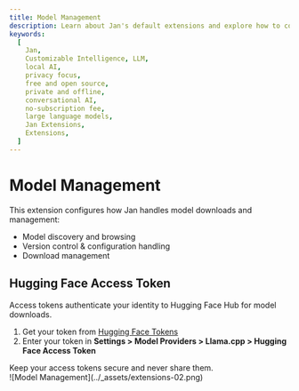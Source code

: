 ```yaml
---
title: Model Management
description: Learn about Jan's default extensions and explore how to configure them.
keywords:
  [
    Jan,
    Customizable Intelligence, LLM,
    local AI,
    privacy focus,
    free and open source,
    private and offline,
    conversational AI,
    no-subscription fee,
    large language models,
    Jan Extensions,
    Extensions,
  ]
---
```



# Model Management 

This extension configures how Jan handles model downloads and management:
- Model discovery and browsing
- Version control & configuration handling
- Download management

## Hugging Face Access Token

Access tokens authenticate your identity to Hugging Face Hub for model downloads. 
1. Get your token from [Hugging Face Tokens](https://huggingface.co/docs/hub/en/security-tokens)
2. Enter your token in **Settings > Model Providers > Llama.cpp > Hugging Face Access Token**

<Callout type="warning">
Keep your access tokens secure and never share them. 
</Callout>

<br/>
![Model Management](../_assets/extensions-02.png)
<br/>